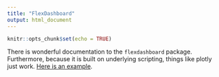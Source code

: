 ```yaml
---
title: "FlexDashboard"
output: html_document
---
```


```r
knitr::opts_chunk$set(echo = TRUE)
```

There is wonderful documentation to the `flexdashboard` package.  Furthermore, because it is built on underlying scripting, things like plotly just work.  [Here is an example](https://rww.science/flexdashboard/).
